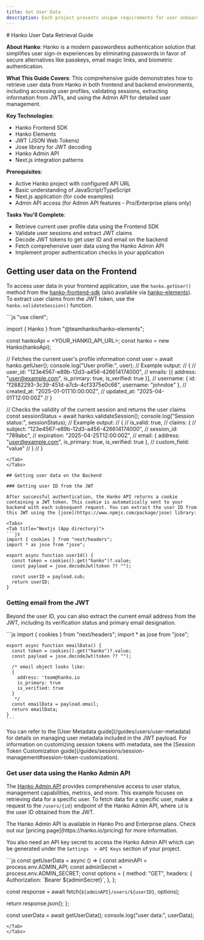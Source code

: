 ```yaml
---
title: Get User Data
description: Each project presents unique requirements for user onboarding. In this guide you'll learn to get user data from Hanko.
---
```


<div class="hidden">
# Hanko User Data Retrieval Guide

**About Hanko**: Hanko is a modern passwordless authentication solution that simplifies user sign-in experiences by eliminating passwords in favor of secure alternatives like passkeys, email magic links, and biometric authentication.

**What This Guide Covers**: This comprehensive guide demonstrates how to retrieve user data from Hanko in both frontend and backend environments, including accessing user profiles, validating sessions, extracting information from JWTs, and using the Admin API for detailed user management.

**Key Technologies**: 
- Hanko Frontend SDK
- Hanko Elements
- JWT (JSON Web Tokens) 
- Jose library for JWT decoding
- Hanko Admin API
- Next.js integration patterns

**Prerequisites**: 
- Active Hanko project with configured API URL
- Basic understanding of JavaScript/TypeScript
- Next.js application (for code examples)
- Admin API access (for Admin API features - Pro/Enterprise plans only)

**Tasks You'll Complete**:
- Retrieve current user profile data using the Frontend SDK
- Validate user sessions and extract JWT claims
- Decode JWT tokens to get user ID and email on the backend
- Fetch comprehensive user data using the Hanko Admin API
- Implement proper authentication checks in your application
</div>

## Getting user data on the Frontend

To access user data in your frontend application, use the `hanko.getUser()` method from the [hanko-frontend-sdk](https://www.npmjs.com/package/@teamhanko/hanko-frontend-sdk)
(also available via [hanko-elements](https://www.npmjs.com/package/@teamhanko/hanko-elements)). To extract user claims
from the JWT token, use the `hanko.validateSession()` function.

<Tabs>
<Tab title="Nextjs (App directory)">
```js
"use client";

import { Hanko } from "@teamhanko/hanko-elements";

const hankoApi = <YOUR_HANKO_API_URL>;
const hanko = new Hanko(hankoApi);

// Fetches the current user's profile information
const user = await hanko.getUser();
console.log("User profile:", user);
// Example output:
// {
//   user_id: "123e4567-e89b-12d3-a456-426614174000",
//   emails: [{ address: "user@example.com", is_primary: true, is_verified: true }],
//   username: { id: "f2882293-3c39-451d-a7cb-4cf3375e0c66", username: "johndoe" },
//   created_at: "2025-01-01T10:00:00Z",
//   updated_at: "2025-04-01T12:00:00Z"
// }

// Checks the validity of the current session and returns the user claims
const sessionStatus = await hanko.validateSession();
console.log("Session status:", sessionStatus);
// Example output:
// {
//   is_valid: true,
//   claims: {
//     subject: "123e4567-e89b-12d3-a456-426614174000",
//     session_id: "789abc",
//     expiration: "2025-04-25T12:00:00Z",
//     email: { address: "user@example.com", is_primary: true, is_verified: true },
//     custom_field: "value"
//   }
// }
```
</Tab>
</Tabs>

## Getting user data on the Backend

### Getting user ID from the JWT

After successful authentication, the Hanko API returns a cookie containing a JWT token. This cookie is automatically sent to your backend with each subsequent request. You can extract the user ID from this JWT using the [jose](https://www.npmjs.com/package/jose) library:

<Tabs>
<Tab title="Nextjs (App directory)">
```js
import { cookies } from "next/headers";
import * as jose from "jose";

export async function userId() {
  const token = cookies().get("hanko")?.value;
  const payload = jose.decodeJwt(token ?? "");

  const userID = payload.sub;
  return userID;
}
```
</Tab>
</Tabs>

### Getting email from the JWT

Beyond the user ID, you can also extract the current email address from the JWT, including its verification status and primary email designation.

<Tabs>
  <Tab title="Nextjs (App directory)">
    ```js
    import { cookies } from "next/headers";
    import * as jose from "jose";

    export async function emailData() {
      const token = cookies().get("hanko")?.value;
      const payload = jose.decodeJwt(token ?? "");

      /* email object looks like:
      {
        address: 'team@hanko.io
        is_primary: true
        is_verified: true
      }
       */
      const emailData = payload.email;
      return emailData;
    }
    ```
  </Tab>
</Tabs>

<Note>
  You can refer to the [User Metadata guide](/guides/users/user-metadata) for details on managing
  user metadata included in the JWT payload. For information on customizing session tokens with metadata, see the
  [Session Token Customization guide](/guides/sessions/session-management#session-token-customization).
</Note>

### Get user data using the Hanko Admin API

The [Hanko Admin API](/api-reference/admin) provides comprehensive access to user status, management capabilities, metrics, and more. This example focuses on
retrieving data for a specific user.
To fetch data for a specific user, make a request to the `/users/{id}` endpoint of the Hanko Admin API, where `id` is the user ID obtained from the JWT.

<Info>
  The Hanko Admin API is available in Hanko Pro and Enterprise plans. Check out
  our [pricing page](https://hanko.io/pricing) for more information.
  
 You also need an API key secret to access the Hanko Admin API which can be
  generated under the `Settings  > API Keys` section of your project.
</Info>


<Tabs>
<Tab title="Nextjs (App directory)">
```js
const getUserData = async () => {
  const adminAPI = process.env.ADMIN_API;
  const adminSecret = process.env.ADMIN_SECRET;
  const options = {
    method: "GET",
    headers: {
      Authorization: `Bearer ${adminSecret}`,
    },
  };

  const response = await fetch(`${adminAPI}/users/${userID}`, options);

  return response.json();
};

const userData = await getUserData();
console.log("user data:", userData);
```
</Tab>
</Tabs>


